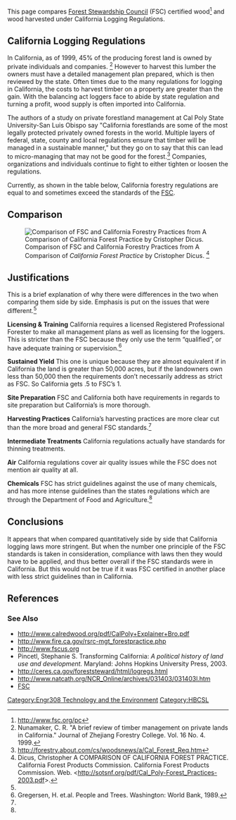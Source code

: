 This page compares [[Forest Stewardship Council]] (FSC) certified wood<ref>http://www.fsc.org/pc</ref> and wood harvested under California Logging Regulations.

==California Logging Regulations==	
	
In California, as of 1999, 45% of the producing forest land is owned by private individuals and companies. <ref>Nunamaker, C. R. "A brief review of timber management on private lands in California." Journal of Zhejiang Forestry College. Vol. 16 No. 4. 1999.</ref> However to harvest this lumber the owners must have a detailed management plan prepared, which is then reviewed by the state. Often times due to the many regulations for logging in California, the costs to harvest timber on a property are greater than the gain. With the balancing act loggers face to abide by state regulation and turning a profit, wood supply is often imported into California.

The authors of a study on private forestland management at Cal Poly State University-San Luis Obispo say "California forestlands are some of the most legally protected privately owned forests in the world. Multiple layers of federal, state, county and local regulations ensure that timber will be managed in a sustainable manner," but they go on to say that this can lead to micro-managing that may not be good for the forest.<ref>http://forestry.about.com/cs/woodsnews/a/Cal_Forest_Req.htm</ref> Companies, organizations and individuals continue to fight to either tighten or loosen the regulations.

Currently, as shown in the table below, California forestry regulations are equal to and sometimes exceed the standards of the [[FSC]].

==Comparison==


[[Image:Table FSC CA.JPG|frame|Comparison of FSC and California Forestry Practices from A Comparison of ''California Forest Practice'' by Cristopher Dicus. <ref name="Dicus">Dicus, Christopher A COMPARISON OF CALIFORNIA FOREST PRACTICE. California Forest Products Commission. California Forest Products Commission. Web. <http://sotsnf.org/pdf/Cal_Poly-Forest_Practices-2003.pdf>.</ref>]]

==Justifications==
This is a brief explanation of why there were differences in the two when comparing them side by side.  Emphasis is put on the issues that were different.<ref name="Dicus"/>


'''Licensing & Training'''
California requires a licensed Registered Professional Forester to make all management plans as well as licensing for the loggers.  This is stricter than the FSC because they only use the term “qualified”, or have adequate training or supervision.<ref>Gregersen, H. et.al. People and Trees. Washington: World Bank, 1989.</ref>

'''Sustained Yield'''
This one is unique because they are almost equivalent if in California the land is greater than 50,000 acres, but if the landowners own less than 50,000 then the requirements don’t necessarily address as strict as FSC. So California gets .5 to FSC’s 1.

'''Site Preparation'''
FSC and California both have requirements in regards to site preparation but California’s is more thorough. 

'''Harvesting Practices'''
California’s harvesting practices are more clear cut than the more broad and general FSC standards.<ref name="Dicus"/>

'''Intermediate Treatments'''
California regulations actually have standards for thinning treatments.

'''Air'''
California regulations cover air quality issues while the FSC does not mention air quality at all.

'''Chemicals'''
FSC has strict guidelines against the use of many chemicals, and has more intense guidelines than the states regulations which are through the Department of Food and Agriculture.<ref name="Dicus"/>

==Conclusions==
It appears that when compared quantitatively side by side that  California logging laws more stringent.  But when the number one principle of the FSC standards is taken in consideration, compliance with laws then they would have to be applied, and thus better overall if the FSC standards were in California. But this would not be true if it was FSC certified in another place with less strict guidelines than in California.
 
==References==
<references/>

===See Also===
* http://www.calredwood.org/pdf/CalPoly+Explainer+Bro.pdf
* http://www.fire.ca.gov/rsrc-mgt_forestpractice.php
* http://www.fscus.org
* Pincetl, Stephanie S. Transforming California: ''A political history of land use and development.'' Maryland: Johns Hopkins University Press, 2003.
* http://ceres.ca.gov/foreststeward/html/logregs.html
* http://www.natcath.org/NCR_Online/archives/031403/031403l.htm
* [[FSC]]

[[Category:Engr308 Technology and the Environment]]
[[Category:HBCSL]]